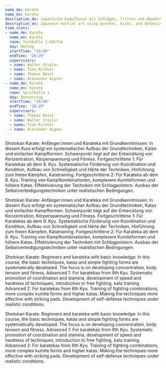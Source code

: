 ```yaml
---
name_de: Karate
name_en: Karate
description_de: Japanische Kampfkunst mit Schlägen, Tritten und Abwehrtechniken.
description_en: Japanese martial art using punches, kicks, and defensive techniques.
time_slots:
- name_de: Karate
  name_en: Karate
  room: Turnhalle 1.Hälfte
  day: Montag
  startTime: "19:00"
  endTime: "20:29"
  supervisors:
  - name: Walter Stigler
  - name: Tino Richter
  - name: Thomas Beiel
  - name: Alexander Aigner
- name_de: Karate
  name_en: Karate
  room: Spielhalle 1
  day: Donnerstag
  startTime: "19:00"
  endTime: "20:29"
  supervisors:
  - name: Thomas Beiel
  - name: Walter Stigler
  - name: Tino Richter
  - name: Alexander Aigner
---
```


<Locale value="de">
 

 Shotokan Karate: Anfänger:innen und Karateka mit Grundkenntnissen: In diesem
Kurs erfolgt ein systematischer Aufbau der Grundtechniken, Katas und einfacher
Kampfformen. Schwerpunkt liegt auf der Entwicklung von Konzentration,
Körperspannung und Fitness. Fortgeschrittene 1: Für Karatekas ab dem 9. Kyu.
Systematische Förderung von Koordination und Kondition, Aufbau von Schnelligkeit
und Härte der Techniken, Hinführung zum freien Kämpfen, Katatraining.
Fortgeschrittene 2: Für Karateka ab dem 6. Kyu. Training von Kampfkombinationen,
komplexere Kumiteformen und höhere Katas. Effektivierung der Techniken mit
Schlagpolstern. Ausbau der Selbstverteidigungstechniken unter realistischen
Bedingungen. 

 Shotokan Karate: Anfänger:innen und Karateka mit Grundkenntnissen: In diesem
Kurs erfolgt ein systematischer Aufbau der Grundtechniken, Katas und einfacher
Kampfformen. Schwerpunkt liegt auf der Entwicklung von Konzentration,
Körperspannung und Fitness. Fortgeschrittene 1: Für Karatekas ab dem 9. Kyu.
Systematische Förderung von Koordination und Kondition, Aufbau von Schnelligkeit
und Härte der Techniken, Hinführung zum freien Kämpfen, Katatraining.
Fortgeschrittene 2: Für Karateka ab dem 6. Kyu. Training von Kampfkombinationen,
komplexere Kumiteformen und höhere Katas. Effektivierung der Techniken mit
Schlagpolstern. Ausbau der Selbstverteidigungstechniken unter realistischen
Bedingungen.

</Locale>
<Locale value="en">
 

 Shotokan Karate: Beginners and karateka with basic knowledge: In this course,
the basic techniques, katas and simple fighting forms are systematically
developed. The focus is on developing concentration, body tension and fitness.
Advanced 1: For karatekas from 9th Kyu. Systematic promotion of coordination and
stamina, development of speed and hardness of techniques, introduction to free
fighting, kata training. Advanced 2: For karatekas from 6th Kyu. Training of
fighting combinations, more complex kumite forms and higher katas. Making the
techniques more effective with striking pads. Development of self-defense
techniques under realistic conditions. 

 Shotokan Karate: Beginners and karateka with basic knowledge: In this course,
the basic techniques, katas and simple fighting forms are systematically
developed. The focus is on developing concentration, body tension and fitness.
Advanced 1: For karatekas from 9th Kyu. Systematic promotion of coordination and
stamina, development of speed and hardness of techniques, introduction to free
fighting, kata training. Advanced 2: For karatekas from 6th Kyu. Training of
fighting combinations, more complex kumite forms and higher katas. Making the
techniques more effective with striking pads. Development of self-defense
techniques under realistic conditions.

</Locale>

